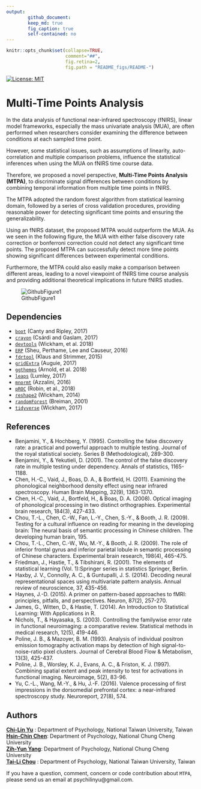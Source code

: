 ```yaml
---
output: 
        github_document:
        keep_md: true
        fig_caption: true
        self-contained: no
---
```

```r
knitr::opts_chunk$set(collapse=TRUE, 
                      comment="##", 
                      fig.retina=2, 
                      fig.path = "README_figs/README-")
```
<!-- README.md is generated from README.Rmd. Please edit that file -->
[![License: MIT](https://img.shields.io/badge/License-MIT-yellow.svg)](https://opensource.org/licenses/MIT)


# Multi-Time Points Analysis
In the data analysis of functional near-infrared spectroscopy (fNIRS), linear model frameworks, especially the mass univariate analysis (MUA), are often performed when researchers consider examining the difference between conditions at each sampled time point. 

However, some statistical issues, such as assumptions of linearity, auto-correlation and multiple comparison problems, influence the statistical inferences when using the MUA on fNIRS time course data. 

Therefore, we proposed a novel perspective, **Multi-Time Points Analysis (MTPA)**, to discriminate signal differences between conditions by combining temporal information from multiple time points in fNIRS. 

The MTPA adopted the random forest algorithm from statistical learning domain, followed by a series of cross validation procedures, providing reasonable power for detecting significant time points and ensuring the generalizability. 

Using an fNIRS dataset, the proposed MTPA would outperform the MUA. As we seen in the following figure, the MUA with either false discovery rate correction or bonferroni correction could not detect any significant time points. The proposed MTPA can successfully detect more time points showing significant differences between experimental conditions.

Furthermore, the MTPA could also easily make a comparison between different areas, leading to a novel viewpoint of fNIRS time course analysis and providing additional theoretical implications in future fNIRS studies.

![GithubFigure1](Figures/GithubFigure1.png)

## Dependencies

- [`boot`](https://cran.r-project.org/web/packages/boot/boot.pdf) (Canty and Ripley, 2017)
- [`crayon`](https://cran.r-project.org/web/packages/crayon/index.html) (Csárdi and Gaslam, 2017)
- [`devtools`](https://cran.r-project.org/web/packages/devtools/index.html) (Wickham, et al. 2018)
- [`ERP`](https://cran.r-project.org/web/packages/ERP/index.html) (Sheu, Perthame, Lee and Causeur, 2016)
- [`fdrtool`](https://cran.r-project.org/web/packages/fdrtool/index.html) (Klaus and Strimmer, 2015)
- [`gridExtra`](https://cran.r-project.org/web/packages/gridExtra/index.html) (Auguie, 2017)
- [`ggthemes`](https://cran.r-project.org/web/packages/ggthemes/index.html) (Arnold, et al. 2018)
- [`leaps`](https://cran.r-project.org/web/packages/leaps/leaps.pdf) (Lumley, 2017)
- [`mnormt`](https://cran.r-project.org/web/packages/mnormt/index.html) (Azzalini, 2016)
- [`pROC`](https://cran.r-project.org/web/packages/pROC/pROC.pdf) (Robin, et al., 2018)
- [`reshape2`](https://cran.r-project.org/web/packages/reshape2/reshape2.pdf) (Wickham, 2014)
- [`randomForest`](https://cran.r-project.org/web/packages/randomForest/randomForest.pdf) (Breiman, 2001)
- [`tidyverse`](https://cran.r-project.org/web/packages/tidyverse/index.html) (Wickham, 2017)

## References

- Benjamini, Y., & Hochberg, Y. (1995). Controlling the false discovery rate: a practical and powerful approach to multiple testing. Journal of the royal statistical society. Series B (Methodological), 289-300.
- Benjamini, Y., & Yekutieli, D. (2001). The control of the false discovery rate in multiple testing under dependency. Annals of statistics, 1165-1188.
- Chen, H.-C., Vaid, J., Boas, D. A., & Bortfeld, H. (2011). Examining the phonological neighborhood density effect using near infrared spectroscopy. Human Brain Mapping,
32(9), 1363-1370.
- Chen, H.-C., Vaid, J., Bortfeld, H., & Boas, D. A. (2008). Optical imaging of phonological
processing in two distinct orthographies. Experimental brain research, 184(3),
427-433.
- Chou, T.-L., Chen, C.-W., Fan, L.-Y., Chen, S.-Y., & Booth, J. R. (2009). Testing for a cultural influence on reading for meaning in the developing brain: The neural basis of
semantic processing in Chinese children. The developing human brain, 195.
- Chou, T.-L., Chen, C.-W., Wu, M.-Y., & Booth, J. R. (2009). The role of inferior frontal gyrus and inferior parietal lobule in semantic processing of Chinese characters.
Experimental brain research, 198(4), 465-475.
- Friedman, J., Hastie, T., & Tibshirani, R. (2001). The elements of statistical learning (Vol. 1):Springer series in statistics Springer, Berlin.
- Haxby, J. V., Connolly, A. C., & Guntupalli, J. S. (2014). Decoding neural representational spaces using multivariate pattern analysis. Annual review of neuroscience, 37,
435-456.
- Haynes, J.-D. (2015). A primer on pattern-based approaches to fMRI: principles, pitfalls, and
perspectives. Neuron, 87(2), 257-270.
- James, G., Witten, D., & Hastie, T. (2014). An Introduction to Statistical Learning: With Applications in R.
- Nichols, T., & Hayasaka, S. (2003). Controlling the familywise error rate in functional neuroimaging: a comparative review. Statistical methods in medical research, 12(5), 419-446.
- Poline, J. B., & Mazoyer, B. M. (1993). Analysis of individual positron emission tomography activation maps by detection of high signal-to-noise-ratio pixel clusters. Journal of Cerebral Blood Flow & Metabolism, 13(3), 425-437.
- Poline, J. B., Worsley, K. J., Evans, A. C., & Friston, K. J. (1997). Combining spatial extent and peak intensity to test for activations in functional imaging. Neuroimage, 5(2), 83-96.
- Yu, C.-L., Wang, M.-Y., & Hu, J.-F. (2016). Valence processing of first impressions in the
dorsomedial prefrontal cortex: a near-infrared spectroscopy study. Neuroreport, 27(8), 574.

## Authors

[**Chi-Lin Yu**](https://github.com/PsyChiLin) : Department of Psychology, National Taiwan University, Taiwan<br />
[**Hsin-Chin Chen**](https://sites.google.com/site/hsinchinchenx/): Department of Psychology, National Chung Cheng University<br />
[**Zih-Yun Yang**](https://sites.google.com/site/lcnlccu/people/graduate-students): Department of Psychology, National Chung Cheng University<br />
[**Tai-Li Chou**](http://www.psy.ntu.edu.tw/index.php/members/faculty/fulltime-faculty/314-chou-tai-li) : Department of Psychology, National Taiwan University, Taiwan<br />

If you have a question, comment, concern or code contribution about `MTPA`, please send us an email at psychilinyu@gmail.com.